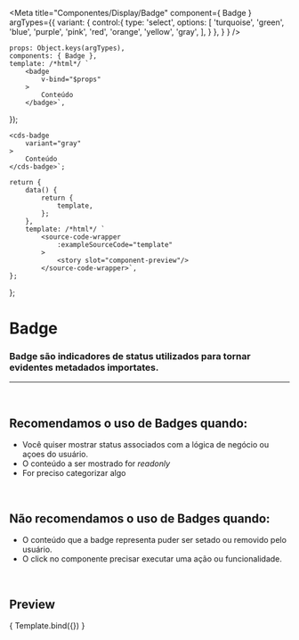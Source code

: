 
<Meta
	title="Componentes/Display/Badge"
	component={ Badge }
	argTypes={{
		variant: {
			control:{
				type: 'select',
				options: [
					'turquoise',
					'green',
					'blue',
					'purple',
					'pink',
					'red',
					'orange',
					'yellow',
					'gray',
				],
			}
		},
	}
}
/>

	props: Object.keys(argTypes),
	components: { Badge },
	template: /*html*/ `
		<badge
			v-bind="$props" 
		>
			Conteúdo
		</badge>`,
});

	<cds-badge 
		variant="gray"
	>
		Conteúdo
	</cds-badge>`;

	return {
		data() {
			return {
				template,
			};
		},
		template: /*html*/ `
			<source-code-wrapper
				:exampleSourceCode="template"
			>
				<story slot="component-preview"/>
			</source-code-wrapper>`,
	};
};

# Badge

### Badge são indicadores de status utilizados para tornar evidentes metadados importates.
---
<br />

## Recomendamos o uso de Badges quando:
- Você quiser mostrar status associados com a lógica de negócio ou açoes do usuário.
- O conteúdo a ser mostrado for *readonly*
- For preciso categorizar algo

<br />

## Não recomendamos o uso de Badges quando:
- O conteúdo que a badge representa puder ser setado ou removido pelo usuário.
- O click no componente precisar executar uma ação ou funcionalidade.

<br />

## Preview

<Canvas>
	<Story
		name="Badge"
		decorators={[docsDecorator]}
		args={{
			variant: 'gray',
		}}
	>
		{ Template.bind({}) }
	</Story>
</Canvas>

<ArgsTable story="Badge" />

